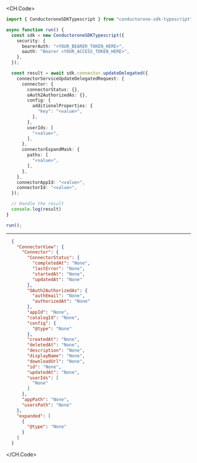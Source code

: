 
<CH.Code>
```typescript UpdateDelegated.ts
import { ConductoroneSDKTypescript } from "conductorone-sdk-typescript";

async function run() {
  const sdk = new ConductoroneSDKTypescript({
    security: {
      bearerAuth: "<YOUR_BEARER_TOKEN_HERE>",
      oauth: "Bearer <YOUR_ACCESS_TOKEN_HERE>",
    },
  });

  const result = await sdk.connector.updateDelegated({
    connectorServiceUpdateDelegatedRequest: {
      connector: {
        connectorStatus: {},
        oAuth2AuthorizedAs: {},
        config: {
          additionalProperties: {
            "key": "<value>",
          },
        },
        userIds: [
          "<value>",
        ],
      },
      connectorExpandMask: {
        paths: [
          "<value>",
        ],
      },
    },
    connectorAppId: "<value>",
    connectorId: "<value>",
  });

  // Handle the result
  console.log(result)
}

run();
```
---

```json Example Response
  {
    "ConnectorView": {
      "Connector": {
        "ConnectorStatus": {
          "completedAt": "None",
          "lastError": "None",
          "startedAt": "None",
          "updatedAt": "None"
        },
        "OAuth2AuthorizedAs": {
          "authEmail": "None",
          "authorizedAt": "None"
        },
        "appId": "None",
        "catalogId": "None",
        "config": {
          "@type": "None"
        },
        "createdAt": "None",
        "deletedAt": "None",
        "description": "None",
        "displayName": "None",
        "downloadUrl": "None",
        "id": "None",
        "updatedAt": "None",
        "userIds": [
          "None"
        ]
      },
      "appPath": "None",
      "usersPath": "None"
    },
    "expanded": [
      {
        "@type": "None"
      }
    ]
  }
```
</CH.Code>
